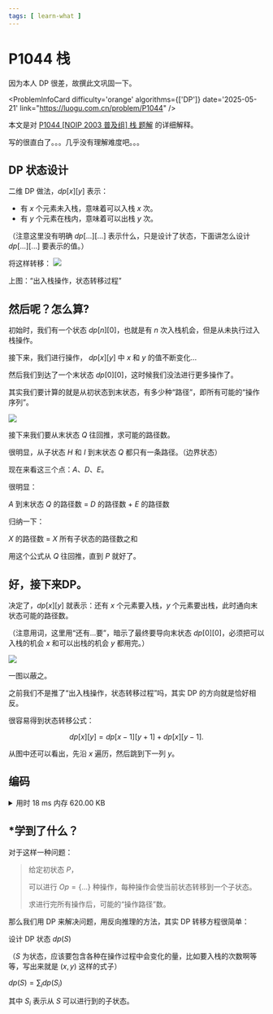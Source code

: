 ```yaml
---
tags: [ learn-what ]
---
```


# P1044 栈

因为本人 DP 很差，故撰此文巩固一下。


<ProblemInfoCard
  difficulty='orange'
  algorithms={['DP']}
  date='2025-05-21'
  link="https://luogu.com.cn/problem/P1044"
/>

本文是对 [P1044 [NOIP 2003 普及组] 栈 题解](https://www.luogu.com.cn/article/v9r07ta2) 的详细解释。

写的很直白了。。。几乎没有理解难度吧。。。

## DP 状态设计

二维 DP 做法，$dp[x][y]$ 表示：

- 有 $x$ 个元素未入栈，意味着可以入栈 $x$ 次。
- 有 $y$ 个元素在栈内，意味着可以出栈 $y$ 次。

（注意这里没有明确 $dp[...][...]$ 表示什么，只是设计了状态，下面讲怎么设计 $dp[...][...]$ 要表示的值。）

将这样转移：
<img src='https://cdn.luogu.com.cn/upload/image_hosting/n2jl2s37.png' className='invertable-img' />

上图：“出入栈操作，状态转移过程”

## 然后呢？怎么算?

初始时，我们有一个状态 $dp[n][0]$，也就是有 $n$ 次入栈机会，但是从未执行过入栈操作。

接下来，我们进行操作， $dp[x][y]$ 中 $x$ 和 $y$ 的值不断变化...

然后我们到达了一个末状态 $dp[0][0]$，这时候我们没法进行更多操作了。

其实我们要计算的就是从初状态到末状态，有多少种“路径”，即所有可能的“操作序列”。

<img src='https://cdn.luogu.com.cn/upload/image_hosting/ecpuda80.png' className='invertable-img' />

接下来我们要从末状态 $Q$ 往回推，求可能的路径数。

很明显，从子状态 $H$ 和 $I$ 到末状态 $Q$ 都只有一条路径。（边界状态）

现在来看这三个点：$A$、$D$、$E$。

很明显：

$A$ 到末状态 $Q$ 的路径数 $=$ $D$ 的路径数 $+$ $E$ 的路径数

归纳一下：

$X$ 的路径数 $=$ $X$ 所有子状态的路径数之和

用这个公式从 $Q$ 往回推，直到 $P$ 就好了。

## 好，接下来DP。

决定了，$dp[x][y]$ 就表示：还有 $x$ 个元素要入栈，$y$ 个元素要出栈，此时通向末状态可能的路径数。

（注意用词，这里用“还有...要”，暗示了最终要导向末状态 $dp[0][0]$，必须把可以入栈的机会 $x$ 和可以出栈的机会 $y$ 都用完。）

<img src='https://cdn.luogu.com.cn/upload/image_hosting/5bt74bdi.png' className='invertable-img' />

一图以蔽之。

之前我们不是推了“出入栈操作，状态转移过程”吗，其实 DP 的方向就是恰好相反。

很容易得到状态转移公式：

$$
dp[x][y]=dp[x-1][y+1]+dp[x][y-1].
$$

从图中还可以看出，先沿 $x$ 遍历，然后跳到下一列 $y$。

## 编码

<details>
<summary>用时 18 ms 内存 620.00 KB</summary>
```cpp showLineNumbers
/*
* P1044 [NOIP 2003 普及组] 栈
* DP
*/
#include <iostream>
using namespace std;
const int MAXN = 18;
/*
* dp[x][y]: 还可以入栈 x 次，可以出栈 y 次，得到的序列数
* （x = 未入栈数字个数，y = 栈内数字个数）
*/
int dp[MAXN][MAXN];
int main() {
    int n;
    cin >> n;
    for (int x = 0; x <= n; x++) {
        for (int y = 0; y <= n; y++) {
            if (x == 0) {
                dp[x][y] = 1;
            } else if (y == 0) {
                dp[x][y] = dp[x - 1][y + 1];
            } else {
                dp[x][y] = dp[x][y - 1] + dp[x - 1][y + 1];
            }
        }
    }
    cout << dp[n][0] << endl;
    return 0;
}
```
</details>



## *学到了什么？

对于这样一种问题：

> 给定初状态 $P$，
> 
> 可以进行 $Op=\{...\}$ 种操作，每种操作会使当前状态转移到一个子状态。
> 
> 求进行完所有操作后，可能的“操作路径”数。

那么我们用 DP 来解决问题，用反向推理的方法，其实 DP 转移方程很简单：

设计 DP 状态 $dp(S)$

（$S$ 为状态，应该要包含各种在操作过程中会变化的量，比如要入栈的次数啊等等，写出来就是 $(x,y)$ 这样的式子）

$dp(S)=\sum_i dp(S_i)$

其中 $S_i$ 表示从 $S$ 可以进行到的子状态。
